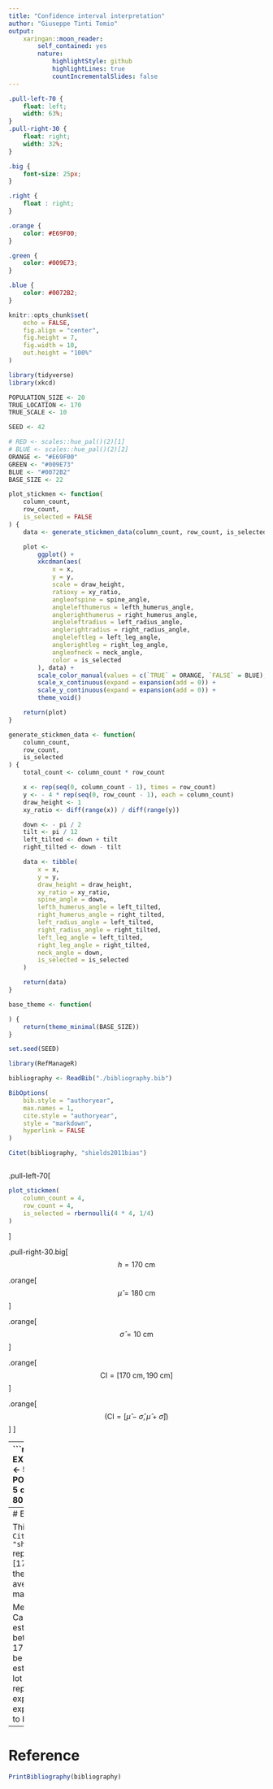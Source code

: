 ```yaml
---
title: "Confidence interval interpretation"
author: "Giuseppe Tinti Tomio"
output:
    xaringan::moon_reader:
        self_contained: yes
        nature:
            highlightStyle: github
            highlightLines: true
            countIncrementalSlides: false
---
```


```css
.pull-left-70 {
    float: left;
    width: 63%;
}
.pull-right-30 {
    float: right;
    width: 32%;
}

.big {
    font-size: 25px;
}

.right {
    float : right;
}

.orange {
    color: #E69F00;
}

.green {
    color: #009E73;
}

.blue {
    color: #0072B2;
}
```

```r
knitr::opts_chunk$set(
    echo = FALSE,
    fig.align = "center",
    fig.height = 7,
    fig.width = 10,
    out.height = "100%"
)

library(tidyverse)
library(xkcd)

POPULATION_SIZE <- 20
TRUE_LOCATION <- 170
TRUE_SCALE <- 10

SEED <- 42

# RED <- scales::hue_pal()(2)[1]
# BLUE <- scales::hue_pal()(2)[2]
ORANGE <- "#E69F00"
GREEN <- "#009E73"
BLUE <- "#0072B2"
BASE_SIZE <- 22

plot_stickmen <- function(
    column_count,
    row_count,
    is_selected = FALSE
) {
    data <- generate_stickmen_data(column_count, row_count, is_selected)

    plot <-
        ggplot() +
        xkcdman(aes(
            x = x,
            y = y,
            scale = draw_height,
            ratioxy = xy_ratio,
            angleofspine = spine_angle,
            anglelefthumerus = lefth_humerus_angle,
            anglerighthumerus = right_humerus_angle,
            angleleftradius = left_radius_angle,
            anglerightradius = right_radius_angle,
            angleleftleg = left_leg_angle,
            anglerightleg = right_leg_angle,
            angleofneck = neck_angle,
            color = is_selected
        ), data) +
        scale_color_manual(values = c(`TRUE` = ORANGE, `FALSE` = BLUE), guide = "none") +
        scale_x_continuous(expand = expansion(add = 0)) +
        scale_y_continuous(expand = expansion(add = 0)) +
        theme_void()

    return(plot)
}

generate_stickmen_data <- function(
    column_count,
    row_count,
    is_selected
) {
    total_count <- column_count * row_count

    x <- rep(seq(0, column_count - 1), times = row_count)
    y <- - 4 * rep(seq(0, row_count - 1), each = column_count)
    draw_height <- 1
    xy_ratio <- diff(range(x)) / diff(range(y))

    down <- - pi / 2
    tilt <- pi / 12
    left_tilted <- down + tilt
    right_tilted <- down - tilt

    data <- tibble(
        x = x,
        y = y,
        draw_height = draw_height,
        xy_ratio = xy_ratio,
        spine_angle = down,
        lefth_humerus_angle = left_tilted,
        right_humerus_angle = right_tilted,
        left_radius_angle = left_tilted,
        right_radius_angle = right_tilted,
        left_leg_angle = left_tilted,
        right_leg_angle = right_tilted,
        neck_angle = down,
        is_selected = is_selected
    )

    return(data)
}

base_theme <- function(

) {
    return(theme_minimal(BASE_SIZE))
}

set.seed(SEED)
```

```r
library(RefManageR)

bibliography <- ReadBib("./bibliography.bib")

BibOptions(
    bib.style = "authoryear",
    max.names = 1,
    cite.style = "authoryear",
    style = "markdown",
    hyperlink = FALSE
)

Citet(bibliography, "shields2011bias")
```

```r
```

.pull-left-70[
```r
plot_stickmen(
    column_count = 4,
    row_count = 4,
    is_selected = rbernoulli(4 * 4, 1/4)
)
```
]

.pull-right-30.big[
$$h = 170 \text{ cm}$$

.orange[$$\widehat{\mu} = 180 \text{ cm}$$]

.orange[$$\widehat{\sigma} = 10 \text{ cm}$$]

.orange[$$\text{CI} = [170 \text{ cm}, 190 \text{ cm}]$$]

.orange[$$(\text{CI} = [\widehat{\mu} - \widehat{\sigma}, \widehat{\mu} + \widehat{\sigma}])$$]
]

---
```r
EXPERIMENT_COUNT <- 50
POPULATION_SIZE <- 5
confidence_level <- 80 / 100

data <- tibble(
    index = seq(EXPERIMENT_COUNT),
    sample = replicate(EXPERIMENT_COUNT, list(rnorm(POPULATION_SIZE, TRUE_LOCATION,  TRUE_SCALE)))
)

data <-
    data %>%
    rowwise() %>%
    mutate(location = mean(sample), scale = sd(sample) / sqrt(POPULATION_SIZE)) %>%
    ungroup()

data <-
    data %>%
    mutate(
        lower_ci = location - qt(1 - (1 - confidence_level) / 2, POPULATION_SIZE) * scale / sqrt(POPULATION_SIZE),
        upper_ci = location + qt(1 - (1 - confidence_level) / 2, POPULATION_SIZE) * scale / sqrt(POPULATION_SIZE)
    ) %>%
    mutate(is_covering = (lower_ci < TRUE_LOCATION) & (TRUE_LOCATION < upper_ci))

data %>%
    ggplot(aes(x = index, ymin = lower_ci, ymax = upper_ci, color = is_covering)) +
    geom_hline(yintercept = TRUE_LOCATION, size = 2) +
    geom_errorbar(size = 2, width = 0) +
    scale_x_continuous(breaks = NULL) +
    scale_y_continuous(breaks = seq(150, 190, 10), labels = ~ str_glue("{.x}\ncm"), limits = c(150, 190)) +
    scale_color_manual(values = c(`TRUE` = GREEN, `FALSE` = ORANGE), guide = "none") +
    labs(
        x = NULL,
        y = NULL
    ) +
    theme_minimal(22)
```

.right[Confidence level `r scales::percent(confidence_level)`]

---
# Example

This:
- `r Citet(bibliography, "shields2011bias")` report a 95% CI of [174cm, 175cm] for the height of the average Canadian man

Means:
- The average Canadian men is estimated to be between 174cm and 175cm tall.
- We can be confident of this estimate, because if a lot of scientists replicated the experiment, we would expect 95% of them to be correct

---
# Reference

```r
PrintBibliography(bibliography)
```
